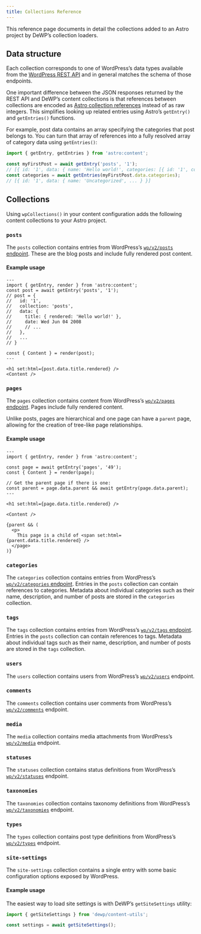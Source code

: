 ```yaml
---
title: Collections Reference
---
```



This reference page documents in detail the collections added to an Astro project by DeWP’s collection loaders.

## Data structure

Each collection corresponds to one of WordPress’s data types available from the [WordPress REST API](https://developer.wordpress.org/rest-api/) and in general matches the schema of those endpoints.

One important difference between the JSON responses returned by the REST API and DeWP’s content collections is that references between collections are encoded as [Astro collection references](https://5-0-0-beta.docs.astro.build/en/guides/content-collections/#defining-collection-references) instead of as raw integers.
This simplifies looking up related entries using Astro’s `getEntry()` and `getEntries()` functions.

For example, post data contains an array specifying the categories that post belongs to.
You can turn that array of references into a fully resolved array of category data using `getEntries()`:

```js
import { getEntry, getEntries } from 'astro:content';

const myFirstPost = await getEntry('posts', '1');
// [{ id: '1', data: { name: 'Hello world!', categories: [{ id: '1', collection: 'categories' }], ... } }]
const categories = await getEntries(myFirstPost.data.categories);
// [{ id: '1', data: { name: 'Uncategorized', ... } }]
```

## Collections

Using `wpCollections()` in your content configuration adds the following content collections to your Astro project.

### `posts`

The `posts` collection contains entries from WordPress’s [`wp/v2/posts` endpoint](https://developer.wordpress.org/rest-api/reference/posts/).
These are the blog posts and include fully rendered post content.

#### Example usage

```astro title="example-post.astro"
---
import { getEntry, render } from 'astro:content';
const post = await getEntry('posts', '1');
// post = {
//   id: '1',
//   collection: 'posts',
//   data: {
//     title: { rendered: 'Hello world!' },
//     date: Wed Jun 04 2008
//     // ...
//   },
//   ...
// }

const { Content } = render(post);
---

<h1 set:html={post.data.title.rendered} />
<Content />
```

<CollectionSchema collection="PostSchema" />

### `pages`

The `pages` collection contains content from WordPress’s [`wp/v2/pages` endpoint](https://developer.wordpress.org/rest-api/reference/pages/).
Pages include fully rendered content.

Unlike posts, pages are hierarchical and one page can have a `parent` page, allowing for the creation of tree-like page relationships.

#### Example usage

```astro title="example-page.astro"
---
import { getEntry, render } from 'astro:content';

const page = await getEntry('pages', '49');
const { Content } = render(page);

// Get the parent page if there is one:
const parent = page.data.parent && await getEntry(page.data.parent);
---

<h1 set:html={page.data.title.rendered} />

<Content />

{parent && (
  <p>
    This page is a child of <span set:html={parent.data.title.rendered} />
  </page>
)}
```

<CollectionSchema collection="PageSchema" />

### `categories`

The `categories` collection contains entries from WordPress’s [`wp/v2/categories` endpoint](https://developer.wordpress.org/rest-api/reference/categories/).
Entries in the `posts` collection can contain references to categories.
Metadata about individual categories such as their name, description, and number of posts are stored in the `categories` collection.

<CollectionSchema collection="CategorySchema" />

### `tags`

The `tags` collection contains entries from WordPress’s [`wp/v2/tags` endpoint](https://developer.wordpress.org/rest-api/reference/tags/).
Entries in the `posts` collection can contain references to tags.
Metadata about individual tags such as their name, description, and number of posts are stored in the `tags` collection.

<CollectionSchema collection="TagSchema" />

### `users`

The `users` collection contains users from WordPress’s [`wp/v2/users`](https://developer.wordpress.org/rest-api/reference/users/) endpoint.

<CollectionSchema collection="UserSchema" />

### `comments`

The `comments` collection contains user comments from WordPress’s [`wp/v2/comments`](https://developer.wordpress.org/rest-api/reference/comments/) endpoint.

<CollectionSchema collection="CommentSchema" />

### `media`

The `media` collection contains media attachments from WordPress’s [`wp/v2/media`](https://developer.wordpress.org/rest-api/reference/media/) endpoint.

<CollectionSchema collection="MediaSchema" />

### `statuses`

The `statuses` collection contains status definitions from WordPress’s [`wp/v2/statuses`](https://developer.wordpress.org/rest-api/reference/post-statuses/) endpoint.

<CollectionSchema collection="StatusSchema" />

### `taxonomies`

The `taxonomies` collection contains taxonomy definitions from WordPress’s [`wp/v2/taxonomies`](https://developer.wordpress.org/rest-api/reference/taxonomies/) endpoint.

<CollectionSchema collection="TaxonomySchema" />

### `types`

The `types` collection contains post type definitions from WordPress’s [`wp/v2/types`](https://developer.wordpress.org/rest-api/reference/types/) endpoint.

<CollectionSchema collection="TypeSchema" />

### `site-settings`

The `site-settings` collection contains a single entry with some basic configuration options exposed by WordPress.

#### Example usage

The easiest way to load site settings is with DeWP’s `getSiteSettings` utility:

```ts
import { getSiteSettings } from 'dewp/content-utils';

const settings = await getSiteSettings();
```

<CollectionSchema collection="SiteSettingsSchema" />
